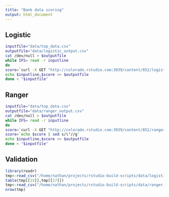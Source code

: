 ```yaml
---
title: "Bank data scoring"
output: html_document
---
```


## Logistic

```bash
inputfile="data/top_data.csv"
outputfile="data/logistic_output.csv"
cat /dev/null > $outputfile
while IFS= read -r inputline
do
score=`curl -X GET "http://colorado.rstudio.com:3939/content/852/logistic?inputline=$inputline"`
echo $inputline,$score >> $outputfile
done < "$inputfile"
```

## Ranger

```bash
inputfile="data/top_data.csv"
outputfile="data/ranger_output.csv"
cat /dev/null > $outputfile
while IFS= read -r inputline
do
score=`curl -X GET "http://colorado.rstudio.com:3939/content/852/ranger?inputline=$inputline"`
score=`echo $score | sed s/\"//g`
echo $inputline,$score >> $outputfile
done < "$inputfile"
```


## Validation

```r
library(readr)
tmp<-read_csv("/home/nathan/projects/rstudio-build-scripts/data/logistic_output.csv")
table(tmp[[15]],tmp[[17]])
tmp<-read_csv("/home/nathan/projects/rstudio-build-scripts/data/ranger_output.csv")
nrow(tmp)
```




